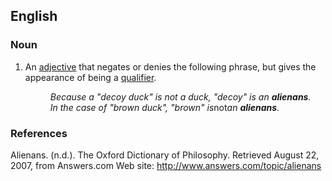 ==English==

===Noun===
{{en-noun|alienantes|pl2=alienans}}

# An [[adjective]] that negates or denies the following phrase, but gives the appearance of being a [[qualifier]]. 
#: ''Because a "decoy duck" is not a duck, "decoy" is an '''alienans'''. ''
#: ''In the case of "brown duck", "brown" is ''not'' an '''alienans'''.''

{{rft}}

===References===
Alienans. (n.d.). The Oxford Dictionary of Philosophy. Retrieved August 22, 2007, from Answers.com Web site: http://www.answers.com/topic/alienans